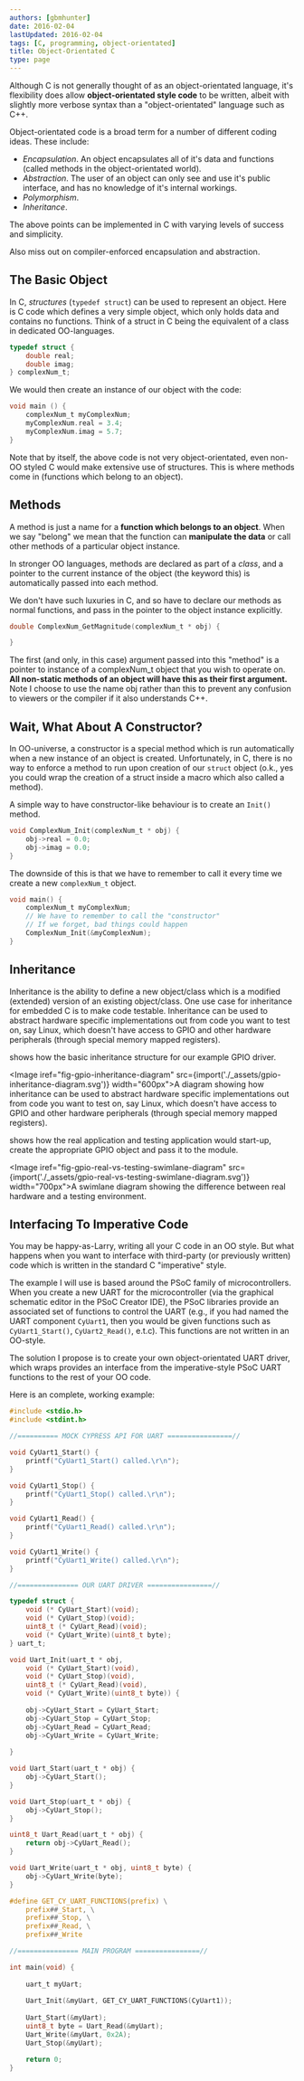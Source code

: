 ```yaml
---
authors: [gbmhunter]
date: 2016-02-04
lastUpdated: 2016-02-04
tags: [C, programming, object-orientated]
title: Object-Orientated C
type: page
---
```


Although C is not generally thought of as an object-orientated language, it's flexibility does allow **object-orientated style code** to be written, albeit with slightly more verbose syntax than a "object-orientated" language such as C++.

Object-orientated code is a broad term for a number of different coding ideas. These include:

* _Encapsulation_. An object encapsulates all of it's data and functions (called methods in the object-orientated world).
* _Abstraction_. The user of an object can only see and use it's public interface, and has no knowledge of it's internal workings.
* _Polymorphism_.
* _Inheritance_.

The above points can be implemented in C with varying levels of success and simplicity. 

Also miss out on compiler-enforced encapsulation and abstraction.

## The Basic Object

In C, _structures_ (`typedef struct`) can be used to represent an object. Here is C code which defines a very simple object, which only holds data and contains no functions. Think of a struct in C being the equivalent of a class in dedicated OO-languages.
    
```c
typedef struct {
    double real;
    double imag;
} complexNum_t;
```

We would then create an instance of our object with the code:

```c 
void main () {
    complexNum_t myComplexNum;
    myComplexNum.real = 3.4;
    myComplexNum.imag = 5.7;
}
```

Note that by itself, the above code is not very object-orientated, even non-OO styled C would make extensive use of structures. This is where methods come in (functions which belong to an object).

## Methods

A method is just a name for a **function which belongs to an object**. When we say "belong" we mean that the function can **manipulate the data** or call other methods of a particular object instance.

In stronger OO languages, methods are declared as part of a _class_, and a pointer to the current instance of the object (the keyword this) is automatically passed into each method.

We don't have such luxuries in C, and so have to declare our methods as normal functions, and pass in the pointer to the object instance explicitly.

```c  
double ComplexNum_GetMagnitude(complexNum_t * obj) {

}
```

The first (and only, in this case) argument passed into this "method" is a pointer to instance of a complexNum_t object that you wish to operate on. **All non-static methods of an object will have this as their first argument.** Note I choose to use the name obj rather than this to prevent any confusion to viewers or the compiler if it also understands C++.

## Wait, What About A Constructor?

In OO-universe, a constructor is a special method which is run automatically when a new instance of an object is created. Unfortunately, in C, there is no way to enforce a method to run upon creation of our `struct` object (o.k., yes you could wrap the creation of a struct inside a macro which also called a method).

A simple way to have constructor-like behaviour is to create an `Init()` method.

```c
void ComplexNum_Init(complexNum_t * obj) {
    obj->real = 0.0;
    obj->imag = 0.0;
}
```

The downside of this is that we have to remember to call it every time we create a new `complexNum_t` object.
    
```c
void main() {
    complexNum_t myComplexNum;
    // We have to remember to call the "constructor"
    // If we forget, bad things could happen
    ComplexNum_Init(&myComplexNum);
}
```

## Inheritance

Inheritance is the ability to define a new object/class which is a modified (extended) version of an existing object/class. One use case for inheritance for embedded C is to make code testable. Inheritance can be used to abstract hardware specific implementations out from code you want to test on, say Linux, which doesn't have access to GPIO and other hardware peripherals (through special memory mapped registers).

<IRef iref="fig-gpio-inheritance-diagram" /> shows how the basic inheritance structure for our example GPIO driver.

<Image iref="fig-gpio-inheritance-diagram" src={import('./_assets/gpio-inheritance-diagram.svg')} width="600px">A diagram showing how inheritance can be used to abstract hardware specific implementations out from code you want to test on, say Linux, which doesn't have access to GPIO and other hardware peripherals (through special memory mapped registers).</Image>

<IRef iref="fig-gpio-real-vs-testing-swimlane-diagram" /> shows how the real application and testing application would start-up, create the appropriate GPIO object and pass it to the module.

<Image iref="fig-gpio-real-vs-testing-swimlane-diagram" src={import('./_assets/gpio-real-vs-testing-swimlane-diagram.svg')} width="700px">A swimlane diagram showing the difference between real hardware and a testing environment.</Image>

## Interfacing To Imperative Code

You may be happy-as-Larry, writing all your C code in an OO style. But what happens when you want to interface with third-party (or previously written) code which is written in the standard C "imperative" style.

The example I will use is based around the PSoC family of microcontrollers. When you create a new UART for the microcontroller (via the graphical schematic editor in the PSoC Creator IDE), the PSoC libraries provide an associated set of functions to control the UART (e.g., if you had named the UART component `CyUart1`, then you would be given functions such as `CyUart1_Start()`, `CyUart2_Read()`, e.t.c). This functions are not written in an OO-style.

The solution I propose is to create your own object-orientated UART driver, which wraps provides an interface from the imperative-style PSoC UART functions to the rest of your OO code.

Here is an complete, working example:

```c
#include <stdio.h>
#include <stdint.h>

//========== MOCK CYPRESS API FOR UART ================//

void CyUart1_Start() {
    printf("CyUart1_Start() called.\r\n");
}

void CyUart1_Stop() {
    printf("CyUart1_Stop() called.\r\n");
}

void CyUart1_Read() {
    printf("CyUart1_Read() called.\r\n");
}

void CyUart1_Write() {
    printf("CyUart1_Write() called.\r\n");
}

//=============== OUR UART DRIVER ================//

typedef struct {
    void (* CyUart_Start)(void);
    void (* CyUart_Stop)(void);
    uint8_t (* CyUart_Read)(void);
    void (* CyUart_Write)(uint8_t byte);
} uart_t;

void Uart_Init(uart_t * obj,
    void (* CyUart_Start)(void),
    void (* CyUart_Stop)(void),
    uint8_t (* CyUart_Read)(void),
    void (* CyUart_Write)(uint8_t byte)) {
    
    obj->CyUart_Start = CyUart_Start;
    obj->CyUart_Stop = CyUart_Stop;
    obj->CyUart_Read = CyUart_Read;
    obj->CyUart_Write = CyUart_Write;
            
}

void Uart_Start(uart_t * obj) {
    obj->CyUart_Start();
}

void Uart_Stop(uart_t * obj) {
    obj->CyUart_Stop();
}

uint8_t Uart_Read(uart_t * obj) {
    return obj->CyUart_Read();
}

void Uart_Write(uart_t * obj, uint8_t byte) {
    obj->CyUart_Write(byte);
}

#define GET_CY_UART_FUNCTIONS(prefix) \
    prefix##_Start, \
    prefix##_Stop, \
    prefix##_Read, \
    prefix##_Write

//=============== MAIN PROGRAM ================//

int main(void) {
    
    uart_t myUart;
    
    Uart_Init(&myUart, GET_CY_UART_FUNCTIONS(CyUart1));
    
    Uart_Start(&myUart);
    uint8_t byte = Uart_Read(&myUart);
    Uart_Write(&myUart, 0x2A);
    Uart_Stop(&myUart);

    return 0;
}
```
